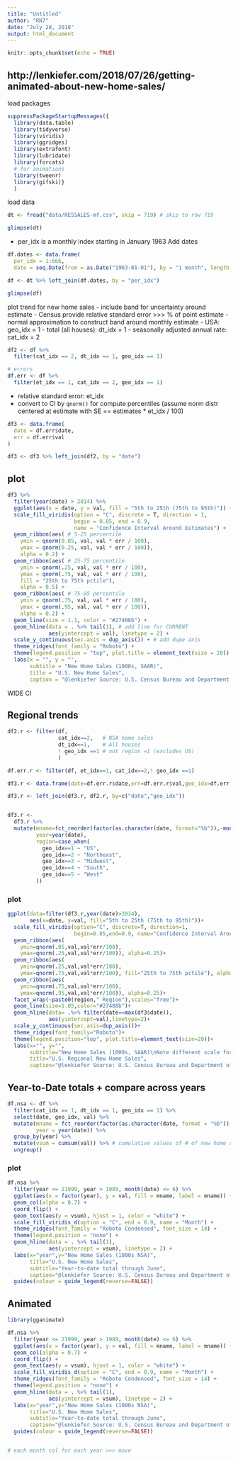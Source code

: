 ```yaml
---
title: "Untitled"
author: "RN7"
date: "July 28, 2018"
output: html_document
---
```


```r
knitr::opts_chunk$set(echo = TRUE)
```

## http://lenkiefer.com/2018/07/26/getting-animated-about-new-home-sales/


load packages

```r
suppressPackageStartupMessages({
  library(data.table)
  library(tidyverse)
  library(viridis)
  library(ggridges)
  library(extrafont)
  library(lubridate)
  library(forcats)
  # for animations
  library(tweenr)
  library(gifski)}
  )
```



load data

```r
dt <- fread("data/RESSALES-mf.csv", skip = 719) # skip to row 719

glimpse(dt)
```

- per_idx is a monthly index starting in January 1963
Add dates

```r
df.dates <- data.frame(
  per_idx = 1:666,
  date = seq.Date(from = as.Date("1963-01-01"), by = "1 month", length.out = 666))

df <- dt %>% left_join(df.dates, by = "per_idx")

glimpse(df)
```

plot trend for new home sales
- include band for uncertainty around estimate
- Census provide relative standard error >>> % of point estimate
- normal approximation to construct band around monthly estimate
- USA: geo_idx = 1
- total (all houses): dt_idx = 1 
- seasonally adjusted annual rate: cat_idx = 2

```r
df2 <- df %>% 
  filter(cat_idx == 2, dt_idx == 1, geo_idx == 1)

# errors
df.err <- df %>% 
  filter(et_idx == 1, cat_idx == 2, geo_idx == 1)

```

- relative standard error: et_idx
- convert to CI by `qnorm()` for compute percentiles (assume norm distr centered at estimate with SE == estimates * et_idx / 100)

```r
df3 <- data.frame(
  date = df.err$date,
  err = df.err$val
)

df3 <- df3 %>% left_join(df2, by = "date")

```

## plot

```r
df3 %>% 
  filter(year(date) > 2014) %>% 
  ggplot(aes(x = date, y = val, fill = "5th to 25th (75th to 95th)")) +
  scale_fill_viridis(option = "C", discrete = T, direction = 1, 
                     begin = 0.85, end = 0.9,
                     name = "Confidence Interval Around Estimates") +
  geom_ribbon(aes( # 5-25 percentile
    ymin = qnorm(0.05, val, val * err / 100), 
    ymax = qnorm(0.25, val, val * err / 100)),
    alpha = 0.2) +
  geom_ribbon(aes( # 25-75 percentile
    ymin = qnorm(.25, val, val * err / 100), 
    ymax = qnorm(.75, val, val * err / 100), 
    fill = "25th to 75th pctile"), 
    alpha = 0.5) +
  geom_ribbon(aes( # 75-95 percentile
    ymin = qnorm(.75, val, val * err / 100), 
    ymax = qnorm(.95, val, val * err / 100)), 
    alpha = 0.2) +
  geom_line(size = 1.1, color = "#27408b") +
  geom_hline(data = . %>% tail(1), # add line for CURRENT
             aes(yintercept = val), linetype = 2) + 
  scale_y_continuous(sec.axis = dup_axis()) + # add dupe axis
  theme_ridges(font_family = "Roboto") +
  theme(legend.position = "top", plot.title = element_text(size = 20)) +
  labs(x = "", y = "",
       subtitle = "New Home Sales (1000s, SAAR)",
       title = "U.S. New Home Sales",
       caption = "@lenkiefer Source: U.S. Census Bureau and Department of Housing and Urban Development\nConfidence interval based on normal distribution given relative standard error.\nDotted line at June 2018 estimate")
```


WIDE CI

## Regional trends

```r
df2.r <- filter(df, 
                cat_idx==2,   # NSA home sales
                dt_idx==1,    # All houses
                ! geo_idx ==1 # not region =1 (excludes US)
                )

df.err.r <- filter(df, et_idx==1, cat_idx==2,! geo_idx ==1)

df3.r <- data.frame(date=df.err.r$date,err=df.err.r$val,geo_idx=df.err.r$geo_idx)

df3.r <- left_join(df3.r, df2.r, by=c("date","geo_idx")) 


df3.r <- 
  df3.r %>%
  mutate(mname=fct_reorder(factor(as.character(date, format="%b")),-month(date)),
         year=year(date),
         region=case_when(
           geo_idx==1 ~ "US",
           geo_idx==2 ~ "Northeast",
           geo_idx==3 ~ "Midwest",
           geo_idx==4 ~ "South",
           geo_idx==5 ~ "West"
         ))

```

### plot

```r
ggplot(data=filter(df3.r,year(date)>2014), 
       aes(x=date, y=val, fill="5th to 25th (75th to 95th)"))+
  scale_fill_viridis(option="C", discrete=T, direction=1, 
                     begin=0.85,end=0.9, name="Confidence Interval Around Estimates")+
  geom_ribbon(aes(
    ymin=qnorm(.05,val,val*err/100), 
    ymax=qnorm(.25,val,val*err/100)), alpha=0.25)+
  geom_ribbon(aes(
    ymin=qnorm(.25,val,val*err/100), 
    ymax=qnorm(.75,val,val*err/100), fill="25th to 75th pctile"), alpha=0.75)+
  geom_ribbon(aes(
    ymin=qnorm(.75,val,val*err/100), 
    ymax=qnorm(.95,val,val*err/100)), alpha=0.25)+
  facet_wrap(~paste0(region," Region"),scales="free")+
  geom_line(size=1.05,color="#27408b")+
  geom_hline(data= .%>% filter(date==max(df3$date)), 
             aes(yintercept=val),linetype=2)+
  scale_y_continuous(sec.axis=dup_axis())+
  theme_ridges(font_family="Roboto")+
  theme(legend.position="top", plot.title=element_text(size=20))+
  labs(x="", y="",
       subtitle="New Home Sales (1000s, SAAR)\nNote different scale for each panel!",
       title="U.S. Regional New Home Sales",
       caption="@lenkiefer Source: U.S. Census Bureau and Department of Housing and Urban Development\nConfidence interval based on normal distribution given relative standard error.\nDotted line at June 2018 estimate")
```


## Year-to-Date totals + compare across years


```r
df.nsa <- df %>% 
  filter(cat_idx == 1, dt_idx == 1, geo_idx == 1) %>% 
  select(date, geo_idx, val) %>% 
  mutate(mname = fct_reorder(factor(as.character(date, format = "%b")), -month(date)),
         year = year(date)) %>% 
  group_by(year) %>% 
  mutate(vsum = cumsum(val)) %>% # cumulative values of # of new home sales
  ungroup()
```

### plot

```r
df.nsa %>% 
  filter(year <= 21999, year > 1989, month(date) <= 6) %>% 
  ggplot(aes(x = factor(year), y = val, fill = mname, label = mname)) +
  geom_col(alpha = 0.7) +
  coord_flip() +
  geom_text(aes(y = vsum), hjust = 1, color = "white") +
  scale_fill_viridis_d(option = "C", end = 0.9, name = "Month") +
  theme_ridges(font_family = "Roboto Condensed", font_size = 14) +
  theme(legend.position = "none") +
  geom_hline(data = . %>% tail(1), 
             aes(yintercept = vsum), linetype = 2) +
  labs(x="year",y="New Home Sales (1000s NSA)",
       title="U.S. New Home Sales",
       subtitle="Year-to-date total through June",
       caption="@lenkiefer Source: U.S. Census Bureau and Department of Housing and Urban Development\ndotted line at 2018 value") + 
  guides(colour = guide_legend(reverse=FALSE))
```





## Animated


```r
library(gganimate)

df.nsa %>% 
  filter(year <= 21999, year > 1989, month(date) <= 6) %>% 
  ggplot(aes(x = factor(year), y = val, fill = mname, label = mname)) +
  geom_col(alpha = 0.7) +
  coord_flip() +
  geom_text(aes(y = vsum), hjust = 1, color = "white") +
  scale_fill_viridis_d(option = "C", end = 0.9, name = "Month") +
  theme_ridges(font_family = "Roboto Condensed", font_size = 14) +
  theme(legend.position = "none") +
  geom_hline(data = . %>% tail(1), 
             aes(yintercept = vsum), linetype = 2) +
  labs(x="year",y="New Home Sales (1000s NSA)",
       title="U.S. New Home Sales",
       subtitle="Year-to-date total through June",
       caption="@lenkiefer Source: U.S. Census Bureau and Department of Housing and Urban Development\ndotted line at 2018 value") + 
  guides(colour = guide_legend(reverse=FALSE))


# each month col for each year >>> move


```














